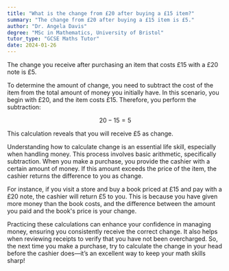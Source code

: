```yaml
---
title: "What is the change from £20 after buying a £15 item?"
summary: "The change from £20 after buying a £15 item is £5."
author: "Dr. Angela Davis"
degree: "MSc in Mathematics, University of Bristol"
tutor_type: "GCSE Maths Tutor"
date: 2024-01-26
---
```


The change you receive after purchasing an item that costs £15 with a £20 note is £5.

To determine the amount of change, you need to subtract the cost of the item from the total amount of money you initially have. In this scenario, you begin with £20, and the item costs £15. Therefore, you perform the subtraction: 

$$
20 - 15 = 5
$$

This calculation reveals that you will receive £5 as change.

Understanding how to calculate change is an essential life skill, especially when handling money. This process involves basic arithmetic, specifically subtraction. When you make a purchase, you provide the cashier with a certain amount of money. If this amount exceeds the price of the item, the cashier returns the difference to you as change.

For instance, if you visit a store and buy a book priced at £15 and pay with a £20 note, the cashier will return £5 to you. This is because you have given more money than the book costs, and the difference between the amount you paid and the book's price is your change.

Practicing these calculations can enhance your confidence in managing money, ensuring you consistently receive the correct change. It also helps when reviewing receipts to verify that you have not been overcharged. So, the next time you make a purchase, try to calculate the change in your head before the cashier does—it’s an excellent way to keep your math skills sharp!
    